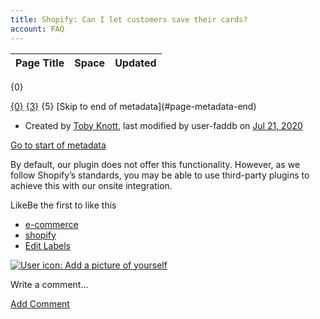 ```yaml
---
title: Shopify: Can I let customers save their cards?
account: FAQ 
---
```


<table class="aui"> <thead> <tr class="header"> <th class="search-result-title">Page Title</th> <th class="search-result-space">Space</th> <th class="search-result-date">Updated</th> </tr> </thead> </table> <p class="search-result-count">{0}</p> <tr class="search-result"> <td class="search-result-title"><a href="{1}" class="content-type-{2}"><span>{0}</span></a></td> <td class="search-result-space"><a class="space" href="/display/{4}/" title="{3}">{3}</a></td> <td class="search-result-date"><span class="date" title="{6}">{5}</span></td> </tr> [Skip to end of metadata](#page-metadata-end)

*   Created by [Toby Knott](    /display/~toby.knott
    ), last modified by user-faddb on [Jul 21, 2020](/pages/diffpagesbyversion.action?pageId=8487212&selectedPageVersions=2&selectedPageVersions=3 "Show changes")

[Go to start of metadata](#page-metadata-start)

By default, our plugin does not offer this functionality. However, as we follow Shopify’s standards, you may be able to use third-party plugins to achieve this with our onsite integration.

LikeBe the first to like this

*   [e-commerce](/label/FAQ/e-commerce)
*   [shopify](/label/FAQ/shopify)
*   [Edit Labels](# "Edit Labels (Type 'l')")

[![User icon: Add a picture of yourself](/s/en_GB/7901/abf7b35644d5a5d1d7e4b0969a83e8eb2b569fb5/_/images/icons/profilepics/add_profile_pic.svg)](/users/profile/editmyprofilepicture.action)

Write a comment…

[Add Comment](/pages/viewpage.action?pageId=8487212&showComments=true&showCommentArea=true#addcomment)
